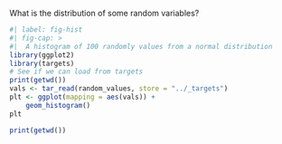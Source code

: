 What is the distribution of some random variables?

```r
#| label: fig-hist
#| fig-cap: >
#|  A histogram of 100 randomly values from a normal distribution
library(ggplot2)
library(targets)
# See if we can load from targets
print(getwd())
vals <- tar_read(random_values, store = "../_targets")
plt <- ggplot(mapping = aes(vals)) +
    geom_histogram()
plt
```

```r
print(getwd())
```